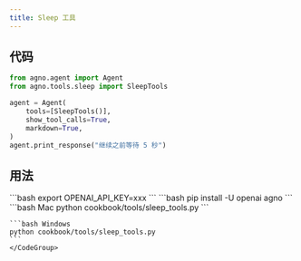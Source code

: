 ```yaml
---
title: Sleep 工具
---
```


## 代码

```python cookbook/tools/sleep_tools.py
from agno.agent import Agent
from agno.tools.sleep import SleepTools

agent = Agent(
    tools=[SleepTools()],
    show_tool_calls=True,
    markdown=True,
)
agent.print_response("继续之前等待 5 秒")
```

## 用法

<Steps>
  <Snippet file="create-venv-step.mdx" />

  <Step title="设置你的 API 密钥">
    ```bash
    export OPENAI_API_KEY=xxx
    ```
  </Step>

  <Step title="安装库">
    ```bash
    pip install -U openai agno
    ```
  </Step>

  <Step title="运行 Agent">
    <CodeGroup>
    ```bash Mac
    python cookbook/tools/sleep_tools.py
    ```

    ```bash Windows
    python cookbook/tools/sleep_tools.py
    ```
    </CodeGroup>
  </Step>
</Steps>